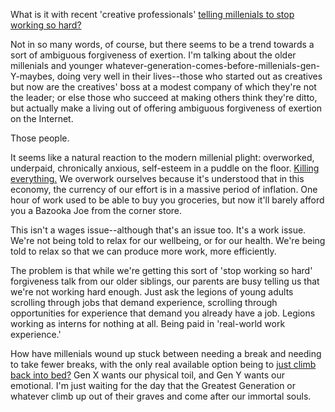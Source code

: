What is it with recent 'creative professionals' [telling millenials to stop working so hard?](https://www.inc.com/geoffrey-james/neuroscience-relaxing-makes-you-more-creative.html)

Not in so many words, of course, but there seems to be a trend towards a sort of ambiguous forgiveness of exertion. I'm talking about the older millenials and younger whatever-generation-comes-before-millenials-gen-Y-maybes, doing very well in their lives--those who started out as creatives but now are the creatives' boss at a modest company of which they're not the leader; or else those who succeed at making others think they're ditto, but actually make a living out of offering ambiguous forgiveness of exertion on the Internet.

Those people.

It seems like a natural reaction to the modern millenial plight: overworked, underpaid, chronically anxious, self-esteem in a puddle on the floor. [Killing everything.](https://www.buzzfeed.com/ryanschocket2/17-reasons-millennials-are-actually-the-worst) We overwork ourselves because it's understood that in this economy, the currency of our effort is in a massive period of inflation. One hour of work used to be able to buy you groceries, but now it'll barely afford you a Bazooka Joe from the corner store.

This isn't a wages issue--although that's an issue too. It's a work issue. We're not being told to relax for our wellbeing, or for our health. We're being told to relax so that we can produce more work, more efficiently.

The problem is that while we're getting this sort of 'stop working so hard' forgiveness talk from our older siblings, our parents are busy telling us that we're not working hard enough. Just ask the legions of young adults scrolling through jobs that demand experience, scrolling through opportunities for experience that demand you already have a job. Legions working as interns for nothing at all. Being paid in 'real-world work experience.'

How have millenials wound up stuck between needing a break and needing to take fewer breaks, with the only real available option being to [just climb back into bed?](https://theoutline.com/post/2595/productivity-is-dangerous) Gen X wants our physical toil, and Gen Y wants our emotional. I'm just waiting for the day that the Greatest Generation or whatever climb up out of their graves and come after our immortal souls.
